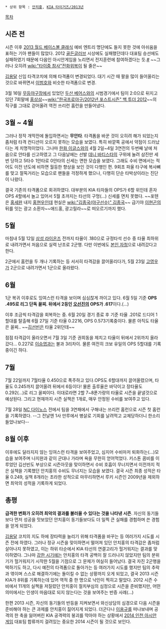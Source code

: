  * 상위 항목 : [[안치홍]], [[KIA 타이거즈/2013년]]

[[목차]]
== 시즌 전 ==
시즌 이후 [[2013 월드 베이스볼 클래식]] 예비 엔트리 명단에도 들지 못한 것에 아쉬움을 표하는 기아 팬들이 많았다. 2012 [[골든글러브]] 시상에도 실패했던데다 대표팀 승선에도 실패하였기 때문에 다음인 아시안게임을 노리면서 전지훈련에 참여하겠다는 듯.[http://news.naver.com/main/read.nhn?mode=LSD&mid=sec&sid1=107&oid=382&aid=0000081669 #] ~~그러나 오히려 [[wiki:"타이중 참사"전화위복]]이 될 줄은~~

[[김용달]] 신임 타격코치에 의해 타격폼이 변경되었다. 대기 시간 때 팔을 많이 들어올리는 것으로 바뀌면서 [[이범호]]와 비슷한 타격폼으로 변경.

3월 16일 [[무등야구장]]에서 있었던 [[두산 베어스]]와의 시범경기에서 팀이 2:0으로 뒤지고 있던 7회말에 [[홍상삼]]~~[[wiki:"한국프로야구/2012년 포스트시즌" 백 투더 2012]]~~의 직구를 그대로 걷어올려 역전 쓰리런 홈런을 만들어냈다.

== 3월 ~ 4월 ==
그러나 정작 개막전에 돌입하면서는 '''무안타'''. 타격폼을 바꾼 것이 오히려 해가 되었는지 좀처럼 타격 컨디션이 오르지 못하는 모습을 보였다. 특히 바깥쪽 공에서 약점이 드러났다는 게 치명적이었다. 그나마 [[한화 이글스]]와의 4월 2일~4일 3연전의 두번째 날에 처음으로 안타를 신고하였고 그 다음날에는 선발 [[데니 바티스타]]의 구위에 눌려 삼진만 세 번 당하고 5타수 1안타로 0안타의 신세는 면한 모습을 보였다. 그래도 수비 면에서는 적어도 이전 년도에 비하면 월등한 향상을 보인 것이 다행인 편.
9회초 파울 타구에 복사뼈를 맞고 절뚝거리는 모습으로 팬들을 걱정하게 했으나, 다행히 단순 타박상이라는 진단이 나왔다.

결국 기존의 타격폼으로 회귀하였다. 대부분의 KIA 타자들의 OPS가 6할 위인데 혼자 OPS 4할에서 놀고 있어서 5월 초까지는 타선의 구멍(...) 신세를 면치 못했다. ~~포텐은 [[홍세완]] 내지 [[홍현우]]인데 현실은 [[wiki:"김종국(야구선수)" 김종국]]~~ 급기야 [[이현곤]]의 뒤를 잇는 광고 소환자~~애드홍, 광고릴라~~로 떠오르기까지 했다.

== 5월 ==
마침내 5월 12일 [[삼성 라이온즈]] 전까지 타율이 .180으로 규정타석 선수 중 타율 최하위로 내려가면서 처음으로 실력 난조로 2군행. 다만 이번에도 [http://osen.mt.co.kr/article/G1109595215 본인 자청]으로 내려갔다고 한다.

2군에서 홈런을 두 개나 기록하는 등 서서히 타격감을 끌어올리다가, 5월 23일 [[고영우]]가 2군으로 내려가면서 1군으로 올라왔다.

== 6월 ==
1군 복귀 이후로도 잉여스런 타격을 보이며 심심찮게 까이고 있다. 6월 5일 기준 '''OPS .495로 리그 단독 꼴찌. 뒤에서 2등인 [[오선진]]의 OPS가 .617'''이다.(...)

이후 조금씩 타격감을 회복하는 중. 6월 20일 경기 종료 후 기준 타율 .201로 드디어 1할대를 탈출해 6월 27일 기준 타율 0.2216, OPS 0.573기록중이다. 물론 아직도 타율은 꼴찌.. ~~[[김선빈]]은 타율 2위던데~~

점점 타격감이 올라오면서 7월 3일 기준 권희동을 제치고 타율이 뒤에서 2위까지 올라갔다... 0.227로 [[이승엽]]과는 불과 3리차이. 물론 여전히 크보 유일의 OPS 5할대를 기록중이긴 하다.

== 7월 ==
7월 22일까지 7월타율 0.450으로 폭주하고 있다.OPS도 6할대까지 끌어올렸으며, 타율도 0.245까지 끌어올려 뒤에서 6등이다! 물론 출루율은 바닥이고 장타율도 0.292(...)로 리그 꼴찌이다. 이대로라면 2할 7~8푼가량의 타율로 시즌을 끝낼것으로 예상된다. 그리고 현재까지 시즌 실책은 1개로, 매우 안정된 수비를 보여주고 있다.

7월 28일 [[NC 다이노스]] 전에서 팀을 3연패에서 구해내는 쓰리런 홈런으로 시즌 첫 홈런을 기록하였다. --그 전날엔 1사 만루에서 병살로 기회를 날려먹고 교체당하더니 한소리 들었나보다--

== 8월 이후 ==
이후에도 달라지지 않는 잉여스런 타격을 보여주었고, 심지어 수비마저 퇴화하는(...)모습을 보여주며 나지완과 같이 군대나 가라며 욕을 무한히 얻어먹었다. 키스톤 콤비를 이루었던 김선빈도 부상으로 시즌아웃을 맞이하면서 수비 호흡이 무너지면서 이전까지 적은 실책을 기록했던 안치홍의 수비도 무너지는 모습을 보였다. 결국 시즌 최종 성적은 타율 0.249, 실책 8개라는 초라한 성적으로 마무리하면서 루키 시즌인 2009년을 제외하면 최악의 성적을 기록하게 되었다.

== 총평 ==
'''급격한 변화가 오히려 최악의 결과를 불러올 수 있다는 것을 나타낸 시즌'''. 자신의 동기들보다 먼저 성공을 맛보았던 안치홍이 동기들보다도 더 일찍 큰 실패를 경험하며 쓴 경험을 얻게 되었다.

[[김용달]] 코치의 지도 하에 장타력을 늘리기 위해 타격폼을 바꾸는 등 여러가지 시도를 시즌 전에 하였다. 그러나 정규 시즌을 맞이하면서 떨어져 있던 안치홍의 타격감은 좀처럼 살아나지 못하였고, 이는 하위 타순에서 KIA 타선의 연결고리가 헐거워지는 결과를 맞이하였다. 그나마 [[타이거즈는 어떻게 다시 강팀이 되었나|강한 시기]]에는 안치홍의 타격 공백이 잘 드러나지 않았지만 팀의 분위기가 헐거워지기 시작한 5월을 기점으로 그 문제가 여실히 들어났다. 결국 자진 2군행을 택하기도 하고, 다시 예전의 타격폼으로 돌아가는 등 여러가지 시도를 했지만 팀의 추락과 엮이며 스스로 해결하기에는 돌이킬 수 없는 상황까지 오게 되었고, 결국 2013 시즌 KIA가 8위를 기록하는데 있어 역적 중 한 명으로 낙인이 찍히고 말았다. 2012 시즌 수비에서 11개의 실책을 저질렀던 안치홍이 절치부심의 심정으로 시즌을 준비했지만, 어떤 의미에서는 인생이 마음대로 되지 않는다는 것을 보여주는 반증 사례(...)

한편 2013 시즌, 자신의 동기들의 반등을 지켜보면서 와신상담의 심경으로 다음 시즌을 준비해야 하는 큰 과제를 안치홍이 짊어지게 되었다. 더군다나 [[이용규]]를 떠나보내며 공격의 한 축을 잃어버린 KIA 공격력의 붕괴를 막아야 하는 상황에서 [[2014 인천 아시안 게임]] 대표팀 합류까지 걸려있는 중요한 2014 시즌이 될 것으로 보인다.
